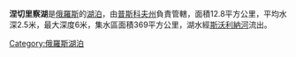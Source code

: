 '''涅切里察湖'''是[[俄羅斯|俄羅斯]]的[[湖泊|湖泊]]，由[[普斯科夫州|普斯科夫州]]負責管轄，面積12.8平方公里，平均水深2.5米，最大深度6米，集水區面積369平方公里，湖水經[[斯沃利納河|斯沃利納河]]流出。

{{Russia-geo-stub}}
[[Category:俄羅斯湖泊|Category:俄羅斯湖泊]]